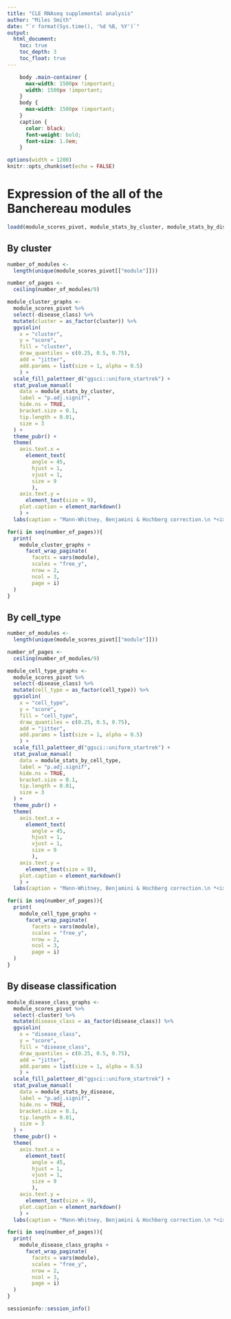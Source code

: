 ```yaml
---
title: "CLE RNAseq supplemental analysis"
author: "Miles Smith"
date: "`r format(Sys.time(), '%d %B, %Y')`"
output: 
  html_document:
    toc: true
    toc_depth: 3
    toc_float: true
---
```


```css
    body .main-container {
      max-width: 1500px !important;
      width: 1500px !important;
    }
    body {
      max-width: 1500px !important;
    }
    caption {
      color: black;
      font-weight: bold;
      font-size: 1.0em;
    }
```

```r
options(width = 1200)
knitr::opts_chunk$set(echo = FALSE)
```

# Expression of the all of the Banchereau modules {.tabset .tabset-fade .tabset-pills}
```r
loadd(module_scores_pivot, module_stats_by_cluster, module_stats_by_disease, module_stats_by_cell_type)
```

## By cluster
```r

number_of_modules <-
  length(unique(module_scores_pivot[["module"]]))

number_of_pages <-
  ceiling(number_of_modules/9)

module_cluster_graphs <-
  module_scores_pivot %>%
  select(-disease_class) %>%
  mutate(cluster = as_factor(cluster)) %>%
  ggviolin(
    x = "cluster",
    y = "score",
    fill = "cluster",
    draw_quantiles = c(0.25, 0.5, 0.75),
    add = "jitter",
    add.params = list(size = 1, alpha = 0.5)
    ) +
  scale_fill_paletteer_d("ggsci::uniform_startrek") +
  stat_pvalue_manual(
    data = module_stats_by_cluster,
    label = "p.adj.signif",
    hide.ns = TRUE,
    bracket.size = 0.1,
    tip.length = 0.01,
    size = 3
  ) +
  theme_pubr() +
  theme(
    axis.text.x =
      element_text(
        angle = 45,
        hjust = 1,
        vjust = 1,
        size = 9
        ),
    axis.text.y =
      element_text(size = 9),
    plot.caption = element_markdown()
    ) +
  labs(caption = "Mann-Whitney, Benjamini & Hochberg correction.\n *<i>p</i> <0.05, **<i>p</i> <0.01, ***<i>p</i> <0.001, ****<i>p</i> <0.0001")

for(i in seq(number_of_pages)){
  print(
    module_cluster_graphs +
      facet_wrap_paginate(
        facets = vars(module),
        scales = "free_y",
        nrow = 2,
        ncol = 3,
        page = i)
  )
}
```

## By cell_type
```r

number_of_modules <-
  length(unique(module_scores_pivot[["module"]]))

number_of_pages <-
  ceiling(number_of_modules/9)

module_cell_type_graphs <-
  module_scores_pivot %>%
  select(-disease_class) %>%
  mutate(cell_type = as_factor(cell_type)) %>%
  ggviolin(
    x = "cell_type",
    y = "score",
    fill = "cell_type",
    draw_quantiles = c(0.25, 0.5, 0.75),
    add = "jitter",
    add.params = list(size = 1, alpha = 0.5)
    ) +
  scale_fill_paletteer_d("ggsci::uniform_startrek") +
  stat_pvalue_manual(
    data = module_stats_by_cell_type,
    label = "p.adj.signif",
    hide.ns = TRUE,
    bracket.size = 0.1,
    tip.length = 0.01,
    size = 3
  ) +
  theme_pubr() +
  theme(
    axis.text.x =
      element_text(
        angle = 45,
        hjust = 1,
        vjust = 1,
        size = 9
        ),
    axis.text.y =
      element_text(size = 9),
    plot.caption = element_markdown()
    ) +
  labs(caption = "Mann-Whitney, Benjamini & Hochberg correction.\n *<i>p</i> <0.05, **<i>p</i> <0.01, ***<i>p</i> <0.001, ****<i>p</i> <0.0001")

for(i in seq(number_of_pages)){
  print(
    module_cell_type_graphs +
      facet_wrap_paginate(
        facets = vars(module),
        scales = "free_y",
        nrow = 2,
        ncol = 3,
        page = i)
  )
}
```

## By disease classification
```r
module_disease_class_graphs <-
  module_scores_pivot %>%
  select(-cluster) %>%
  mutate(disease_class = as_factor(disease_class)) %>%
  ggviolin(
    x = "disease_class",
    y = "score",
    fill = "disease_class",
    draw_quantiles = c(0.25, 0.5, 0.75),
    add = "jitter",
    add.params = list(size = 1, alpha = 0.5)
    ) +
  scale_fill_paletteer_d("ggsci::uniform_startrek") +
  stat_pvalue_manual(
    data = module_stats_by_disease,
    label = "p.adj.signif",
    hide.ns = TRUE,
    bracket.size = 0.1,
    tip.length = 0.01,
    size = 3
  ) +
  theme_pubr() +
  theme(
    axis.text.x =
      element_text(
        angle = 45,
        hjust = 1,
        vjust = 1,
        size = 9
        ),
    axis.text.y =
      element_text(size = 9),
    plot.caption = element_markdown()
    ) +
  labs(caption = "Mann-Whitney, Benjamini & Hochberg correction.\n *<i>p</i> <0.05, **<i>p</i> <0.01, ***<i>p</i> <0.001, ****<i>p</i> <0.0001")

for(i in seq(number_of_pages)){
  print(
    module_disease_class_graphs +
      facet_wrap_paginate(
        facets = vars(module),
        scales = "free_y",
        nrow = 2,
        ncol = 3,
        page = i)
  )
}
```

```r
sessioninfo::session_info()
```
